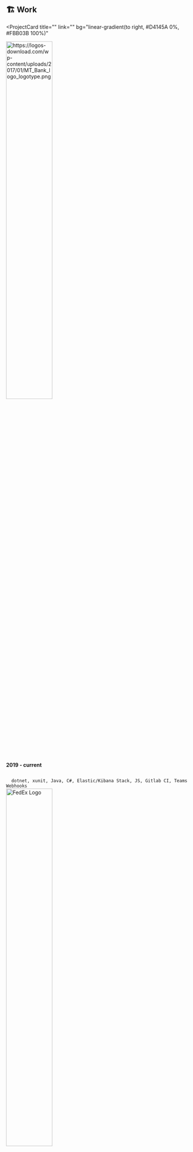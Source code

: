 ## 🏗️ Work

<ProjectCard
  title=""
  link=""
  bg="linear-gradient(to right, #D4145A 0%, #FBB03B 100%)"
>
<img src="https://logos-download.com/wp-content/uploads/2017/01/MT_Bank_logo_logotype.png" alt="https://logos-download.com/wp-content/uploads/2017/01/MT_Bank_logo_logotype.png" class="shrinkToFit transparent" width="50%"/>
<p><b> 2019 - current </b></p>

<code>
  dotnet, xunit, Java, C#, Elastic/Kibana Stack, JS, Gitlab CI, Teams Webhooks
</code>
</ProjectCard>
<ProjectCard
  title=""
  link=""
  bg="linear-gradient(to right, #009245 0%, #FCEE21 100%)"
>
<img class="team-logo" src="https://cdn.usbrandcolors.com/images/logos/fedex-logo.svg" alt="FedEx Logo" style="width:50%;"/>
<p>
  <b> 2015 - 2019 </b>
</p>
<code>
  Worked on various Java applications and Utilities in an Enterprise Scaled
  Agile setting.
</code>
</ProjectCard>
